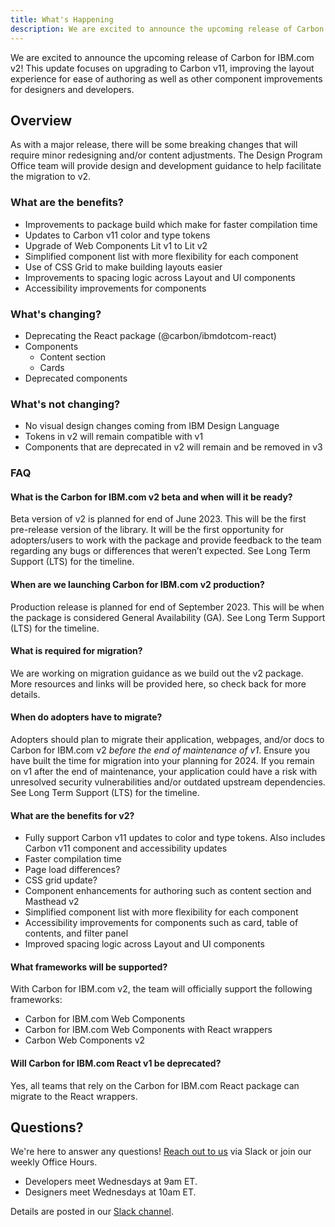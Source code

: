```yaml
---
title: What's Happening
description: We are excited to announce the upcoming release of Carbon for IBM.com v2! This update focuses on upgrading to Carbon v11, improving the layout experience for ease of authoring as well as other component improvements for designers and developers.
---
```


<PageDescription>

We are excited to announce the upcoming release of Carbon for IBM.com v2! This update focuses on upgrading to Carbon v11, improving the layout experience for ease of authoring as well as other component improvements for designers and developers.

</PageDescription>

## Overview

As with a major release, there will be some breaking changes that will require minor redesigning and/or content adjustments. The Design Program Office team will provide design and development guidance to help facilitate the migration to v2.

### What are the benefits?

- Improvements to package build which make for faster compilation time
- Updates to Carbon v11 color and type tokens
- Upgrade of Web Components Lit v1 to Lit v2
- Simplified component list with more flexibility for each component
- Use of CSS Grid to make building layouts easier
- Improvements to spacing logic across Layout and UI components
- Accessibility improvements for components

### What's changing?

- Deprecating the React package (@carbon/ibmdotcom-react)
- Components
  - Content section
  - Cards
- Deprecated components

### What's not changing?

- No visual design changes coming from IBM Design Language
- Tokens in v2 will remain compatible with v1
- Components that are deprecated in v2 will remain and be removed in v3

### FAQ

#### What is the Carbon for IBM.com v2 beta and when will it be ready?

Beta version of v2 is planned for end of June 2023. This will be the first pre-release version of the library. It will be the first opportunity for adopters/users to work with the package and provide feedback to the team regarding any bugs or differences that weren’t expected. See Long Term Support (LTS) for the timeline.

#### When are we launching Carbon for IBM.com v2 production?

Production release is planned for end of September 2023. This will be when the package is considered General Availability (GA). See Long Term Support (LTS) for the timeline.

#### What is required for migration?

We are working on migration guidance as we build out the v2 package. More resources and links will be provided here, so check back for more details.

#### When do adopters have to migrate?

Adopters should plan to migrate their application, webpages, and/or docs to Carbon for IBM.com v2 _before the end of maintenance of v1_. Ensure you have built the time for migration into your planning for 2024. If you remain on v1 after the end of maintenance, your application could have a risk with unresolved security vulnerabilities and/or outdated upstream dependencies. See Long Term Support (LTS) for the timeline.

#### What are the benefits for v2?

- Fully support Carbon v11 updates to color and type tokens. Also includes Carbon v11 component and accessibility updates
- Faster compilation time
- Page load differences?
- CSS grid update?
- Component enhancements for authoring such as content section and Masthead v2
- Simplified component list with more flexibility for each component
- Accessibility improvements for components such as card, table of contents, and filter panel
- Improved spacing logic across Layout and UI components

#### What frameworks will be supported?

With Carbon for IBM.com v2, the team will officially support the following frameworks:

- Carbon for IBM.com Web Components
- Carbon for IBM.com Web Components with React wrappers
- Carbon Web Components v2

#### Will Carbon for IBM.com React v1 be deprecated?

Yes, all teams that rely on the Carbon for IBM.com React package can migrate to the React wrappers.

## Questions?

We're here to answer any questions!
[Reach out to us](https://cognitive-app.slack.com/archives/C2PLX8GQ6) via Slack
or join our weekly Office Hours.

- Developers meet Wednesdays at 9am ET.
- Designers meet Wednesdays at 10am ET.

Details are posted in our
[Slack channel](https://cognitive-app.slack.com/archives/C2PLX8GQ6).

